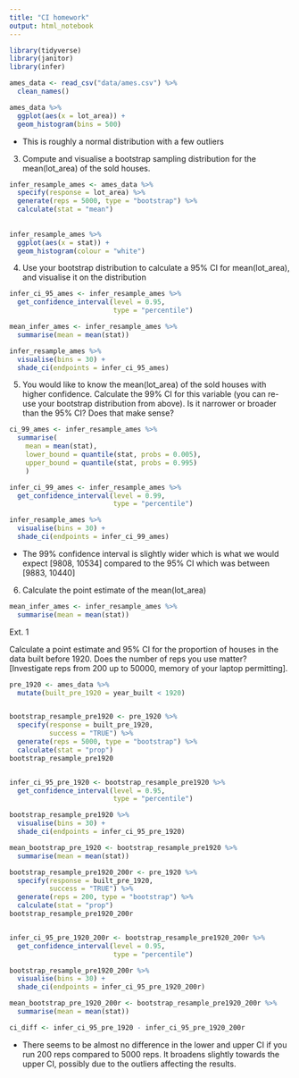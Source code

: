 ```yaml
---
title: "CI homework"
output: html_notebook
---
```


```r
library(tidyverse)
library(janitor)
library(infer)
```

```r
ames_data <- read_csv("data/ames.csv") %>% 
  clean_names()
```
```r
ames_data %>% 
  ggplot(aes(x = lot_area)) +
  geom_histogram(bins = 500)
```

- This is roughly a normal distribution with a few outliers


3. Compute and visualise a bootstrap sampling distribution for the mean(lot_area) of the sold houses.
```r
infer_resample_ames <- ames_data %>%
  specify(response = lot_area) %>%
  generate(reps = 5000, type = "bootstrap") %>%
  calculate(stat = "mean")
  
  
infer_resample_ames %>% 
  ggplot(aes(x = stat)) +
  geom_histogram(colour = "white")
```

4. Use your bootstrap distribution to calculate a 95% CI for mean(lot_area), and visualise it on the distribution

```r
infer_ci_95_ames <- infer_resample_ames %>%
  get_confidence_interval(level = 0.95,
                          type = "percentile")

mean_infer_ames <- infer_resample_ames %>%
  summarise(mean = mean(stat))

infer_resample_ames %>%
  visualise(bins = 30) +
  shade_ci(endpoints = infer_ci_95_ames)
```

5. You would like to know the mean(lot_area) of the sold houses with higher confidence. Calculate the 99% CI for this variable (you can re-use your bootstrap distribution from above). Is it narrower or broader than the 95% CI? Does that make sense?

```r
ci_99_ames <- infer_resample_ames %>% 
  summarise(
    mean = mean(stat),
    lower_bound = quantile(stat, probs = 0.005),
    upper_bound = quantile(stat, probs = 0.995)
    )

infer_ci_99_ames <- infer_resample_ames %>%
  get_confidence_interval(level = 0.99,
                          type = "percentile")

infer_resample_ames %>%
  visualise(bins = 30) +
  shade_ci(endpoints = infer_ci_99_ames)
```
- The 99% confidence interval is slightly wider which is what we would expect [9808, 10534] compared to the 95% CI which was between [9883, 10440]

6. Calculate the point estimate of the mean(lot_area)
```r
mean_infer_ames <- infer_resample_ames %>%
  summarise(mean = mean(stat))
```

Ext. 1

Calculate a point estimate and 95% CI for the proportion of houses in the data built before 1920. Does the number of reps you use matter? [Investigate reps from 200 up to 50000, memory of your laptop permitting].


```r
pre_1920 <- ames_data %>% 
  mutate(built_pre_1920 = year_built < 1920)


bootstrap_resample_pre1920 <- pre_1920 %>% 
  specify(response = built_pre_1920, 
          success = "TRUE") %>% 
  generate(reps = 5000, type = "bootstrap") %>% 
  calculate(stat = "prop")
bootstrap_resample_pre1920


infer_ci_95_pre_1920 <- bootstrap_resample_pre1920 %>% 
  get_confidence_interval(level = 0.95,
                          type = "percentile")

bootstrap_resample_pre1920 %>% 
  visualise(bins = 30) +
  shade_ci(endpoints = infer_ci_95_pre_1920)

mean_bootstrap_pre_1920 <- bootstrap_resample_pre1920 %>% 
  summarise(mean = mean(stat))
```

```r
bootstrap_resample_pre1920_200r <- pre_1920 %>% 
  specify(response = built_pre_1920, 
          success = "TRUE") %>% 
  generate(reps = 200, type = "bootstrap") %>% 
  calculate(stat = "prop")
bootstrap_resample_pre1920_200r


infer_ci_95_pre_1920_200r <- bootstrap_resample_pre1920_200r %>% 
  get_confidence_interval(level = 0.95,
                          type = "percentile")

bootstrap_resample_pre1920_200r %>% 
  visualise(bins = 30) +
  shade_ci(endpoints = infer_ci_95_pre_1920_200r)

mean_bootstrap_pre_1920_200r <- bootstrap_resample_pre1920_200r %>% 
  summarise(mean = mean(stat))
```

```r
ci_diff <- infer_ci_95_pre_1920 - infer_ci_95_pre_1920_200r
```

- There seems to be almost no difference in the lower and upper CI if you run 200 reps compared to 5000 reps. It broadens slightly towards the upper CI, possibly due to the outliers affecting the results.
